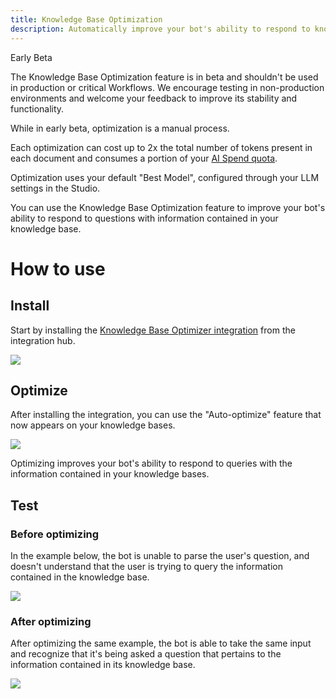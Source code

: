```yaml
---
title: Knowledge Base Optimization
description: Automatically improve your bot's ability to respond to knowledge queries.
---
```



<Warning>
Early Beta

The Knowledge Base Optimization feature is in beta and shouldn't be used in production or critical Workflows. We encourage testing in non-production environments and welcome your feedback to improve its stability and functionality.

While in early beta, optimization is a manual process.

Each optimization can cost up to 2x the total number of tokens present in each document and consumes a portion of your [AI Spend quota](/learn/get-started/dashboard/workspace/usage).

Optimization uses your default "Best Model", configured through your LLM settings in the Studio.
</Warning>

You can use the Knowledge Base Optimization feature to improve your bot's ability to respond to questions with information contained in your knowledge base.

# How to use

## Install

Start by installing the [Knowledge Base Optimizer integration](https://studio.botpress.cloud/home?exploreHub=1&hubItemId=intver_01JSPMN283VH8Y25171DMMGYGS&search=Knowledge+Base+Optimizer) from the integration hub.

<img src="./assets/kb-optimizer.png" />

## Optimize

After installing the integration, you can use the "Auto-optimize" feature that now appears on your knowledge bases.

<img src="./assets/auto-optimize.png" />

Optimizing improves your bot's ability to respond to queries with the information contained in your knowledge bases.

## Test

### Before optimizing

In the example below, the bot is unable to parse the user's question, and doesn't understand that the user is trying to query the information contained in the knowledge base.

<img src="./assets/test-before-optimize.png" />

### After optimizing

After optimizing the same example, the bot is able to take the same input and recognize that it's being asked a question that pertains to the information contained in its knowledge base.

<img src="./assets/test-after-optimizing.png" />
